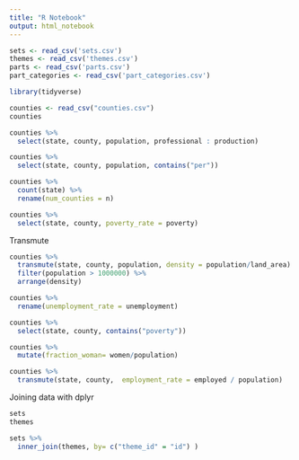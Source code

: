 ```yaml
---
title: "R Notebook"
output: html_notebook
---
```


```r
sets <- read_csv('sets.csv')
themes <- read_csv('themes.csv')
parts <- read_csv('parts.csv')
part_categories <- read_csv('part_categories.csv')

library(tidyverse)

```

```r
counties <- read_csv("counties.csv")
counties 

counties %>%
  select(state, county, population, professional : production)

counties %>%
  select(state, county, population, contains("per"))

```

```r

counties %>%
  count(state) %>%
  rename(num_counties = n)

counties %>%
  select(state, county, poverty_rate = poverty)

```

Transmute

```r

counties %>%
  transmute(state, county, population, density = population/land_area) %>%
  filter(population > 1000000) %>%
  arrange(density)
```



```r

counties %>%
  rename(unemployment_rate = unemployment)

counties %>%
  select(state, county, contains("poverty"))

```

```r
counties %>%
  mutate(fraction_woman= women/population)

counties %>%
  transmute(state, county,  employment_rate = employed / population)

```




Joining data with dplyr

```r
sets
themes
```



```r
sets %>%
  inner_join(themes, by= c("theme_id" = "id") )
```


























